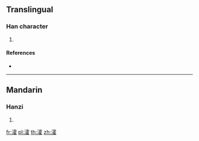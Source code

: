 {{character info/new}}
==Translingual==

===Han character===
{{Han char|rn=85|rad=水|as=16|sn=19|four=31114|canj=EMBG}}

# {{defn|Han|sort=水16}}

====References====
* {{Han ref|kx=0659.340|dkj=18638|dj=1069.160|hdz=31783.050|uh=7016|ud=28694|bh=F25F|bd=62047}}

----

==Mandarin==

===Hanzi===
{{cmn-hanzi|pin=[[huò]] ([[huo4]])|wg=huo<sup>4</sup>}}

# {{defn|lang=cmn|sort=水16}}

[[fr:瀖]]
[[pl:瀖]]
[[th:瀖]]
[[zh:瀖]]
